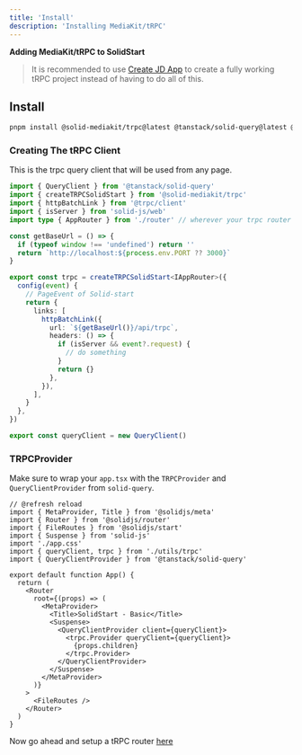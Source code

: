 ```yaml
---
title: 'Install'
description: 'Installing MediaKit/tRPC'
---
```


**Adding MediaKit/tRPC to SolidStart**

> It is recommended to use [Create JD App](https://github.com/orjdev/create-jd-app) to create a fully working tRPC project instead of having to do all of this.

## Install

```sh
pnpm install @solid-mediakit/trpc@latest @tanstack/solid-query@latest @trpc/client@latest @trpc/server@latest solid-start-trpc@latest
```

### Creating The tRPC Client

This is the trpc query client that will be used from any page.

```ts
import { QueryClient } from '@tanstack/solid-query'
import { createTRPCSolidStart } from '@solid-mediakit/trpc'
import { httpBatchLink } from '@trpc/client'
import { isServer } from 'solid-js/web'
import type { AppRouter } from './router' // wherever your trpc router is located

const getBaseUrl = () => {
  if (typeof window !== 'undefined') return ''
  return `http://localhost:${process.env.PORT ?? 3000}`
}

export const trpc = createTRPCSolidStart<IAppRouter>({
  config(event) {
    // PageEvent of Solid-start
    return {
      links: [
        httpBatchLink({
          url: `${getBaseUrl()}/api/trpc`,
          headers: () => {
            if (isServer && event?.request) {
              // do something
            }
            return {}
          },
        }),
      ],
    }
  },
})

export const queryClient = new QueryClient()
```

### TRPCProvider

Make sure to wrap your `app.tsx` with the `TRPCProvider` and `QueryClientProvider` from `solid-query`.

```tsx
// @refresh reload
import { MetaProvider, Title } from '@solidjs/meta'
import { Router } from '@solidjs/router'
import { FileRoutes } from '@solidjs/start'
import { Suspense } from 'solid-js'
import './app.css'
import { queryClient, trpc } from './utils/trpc'
import { QueryClientProvider } from '@tanstack/solid-query'

export default function App() {
  return (
    <Router
      root={(props) => (
        <MetaProvider>
          <Title>SolidStart - Basic</Title>
          <Suspense>
            <QueryClientProvider client={queryClient}>
              <trpc.Provider queryClient={queryClient}>
                {props.children}
              </trpc.Provider>
            </QueryClientProvider>
          </Suspense>
        </MetaProvider>
      )}
    >
      <FileRoutes />
    </Router>
  )
}
```

Now go ahead and setup a tRPC router [here](/trpc/router)
